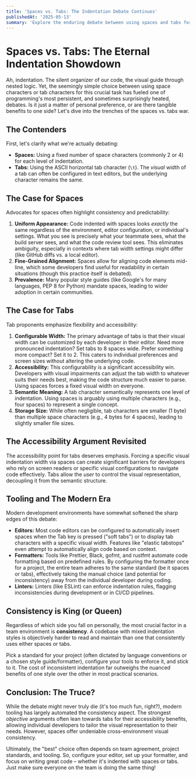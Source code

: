 ```yaml
---
title: 'Spaces vs. Tabs: The Indentation Debate Continues'
publishedAt: '2025-05-13'
summary: 'Explore the enduring debate between using spaces and tabs for code indentation, and why this choice matters more than you might think.'
---
```


# Spaces vs. Tabs: The Eternal Indentation Showdown

Ah, indentation. The silent organizer of our code, the visual guide through nested logic. Yet, the seemingly simple choice between using space characters or tab characters for this crucial task has fueled one of programming's most persistent, and sometimes surprisingly heated, debates. Is it just a matter of personal preference, or are there tangible benefits to one side? Let's dive into the trenches of the spaces vs. tabs war.

## The Contenders

First, let's clarify what we're actually debating:

- **Spaces:** Using a fixed number of space characters (commonly 2 or 4) for each level of indentation.
- **Tabs:** Using the ASCII horizontal tab character (`\t`). The _visual_ width of a tab can often be configured in text editors, but the underlying character remains the same.

## The Case for Spaces

Advocates for spaces often highlight consistency and predictability:

1.  **Uniform Appearance:** Code indented with spaces looks _exactly_ the same regardless of the environment, editor configuration, or individual's settings. What you see is precisely what your teammate sees, what the build server sees, and what the code review tool sees. This eliminates ambiguity, especially in contexts where tab width settings might differ (like GitHub diffs vs. a local editor).
2.  **Fine-Grained Alignment:** Spaces allow for aligning code elements mid-line, which some developers find useful for readability in certain situations (though this practice itself is debated).
3.  **Prevalence:** Many popular style guides (like Google's for many languages, PEP 8 for Python) mandate spaces, leading to wider adoption in certain communities.

## The Case for Tabs

Tab proponents emphasize flexibility and accessibility:

1.  **Configurable Width:** The primary advantage of tabs is that their visual width can be customized by each developer in their editor. Need more pronounced indentation? Set tabs to 8 spaces wide. Prefer something more compact? Set it to 2. This caters to individual preferences and screen sizes without altering the underlying code.
2.  **Accessibility:** This configurability is a significant accessibility win. Developers with visual impairments can adjust the tab width to whatever suits their needs best, making the code structure much easier to parse. Using spaces forces a fixed visual width on everyone.
3.  **Semantic Meaning:** A tab character semantically represents one level of indentation. Using spaces is arguably using multiple characters (e.g., four spaces) to represent a single concept.
4.  **Storage Size:** While often negligible, tab characters are smaller (1 byte) than multiple space characters (e.g., 4 bytes for 4 spaces), leading to slightly smaller file sizes.

## The Accessibility Argument Revisited

The accessibility point for tabs deserves emphasis. Forcing a specific visual indentation width via spaces can create significant barriers for developers who rely on screen readers or specific visual configurations to navigate code effectively. Tabs allow the _user_ to control the visual representation, decoupling it from the semantic structure.

## Tooling and The Modern Era

Modern development environments have somewhat softened the sharp edges of this debate:

- **Editors:** Most code editors can be configured to automatically insert spaces when the Tab key is pressed ("soft tabs") or to display tab characters with a specific visual width. Features like "elastic tabstops" even attempt to automatically align code based on context.
- **Formatters:** Tools like Prettier, Black, gofmt, and rustfmt automate code formatting based on predefined rules. By configuring the formatter once for a project, the entire team adheres to the same standard (be it spaces or tabs), effectively taking the manual choice (and potential for inconsistency) away from the individual developer during coding.
- **Linters:** Linters (like ESLint) can enforce indentation rules, flagging inconsistencies during development or in CI/CD pipelines.

## Consistency is King (or Queen)

Regardless of which side you fall on personally, the most crucial factor in a team environment is **consistency**. A codebase with mixed indentation styles is objectively harder to read and maintain than one that consistently uses either spaces or tabs.

Pick a standard for your project (often dictated by language conventions or a chosen style guide/formatter), configure your tools to enforce it, and stick to it. The cost of inconsistent indentation far outweighs the nuanced benefits of one style over the other in most practical scenarios.

## Conclusion: The Truce?

While the debate might never truly die (it's too much fun, right?), modern tooling has largely automated the consistency aspect. The strongest _objective_ arguments often lean towards tabs for their accessibility benefits, allowing individual developers to tailor the visual representation to their needs. However, spaces offer undeniable cross-environment visual consistency.

Ultimately, the "best" choice often depends on team agreement, project standards, and tooling. So, configure your editor, set up your formatter, and focus on writing great code – whether it's indented with spaces or tabs. Just make sure everyone on the team is doing the same thing!
